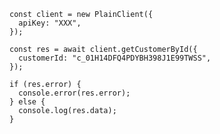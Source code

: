 ```tsx
const client = new PlainClient({
  apiKey: "XXX",
});

const res = await client.getCustomerById({
  customerId: "c_01H14DFQ4PDYBH398J1E99TWSS",
});

if (res.error) {
  console.error(res.error);
} else {
  console.log(res.data);
}
```

